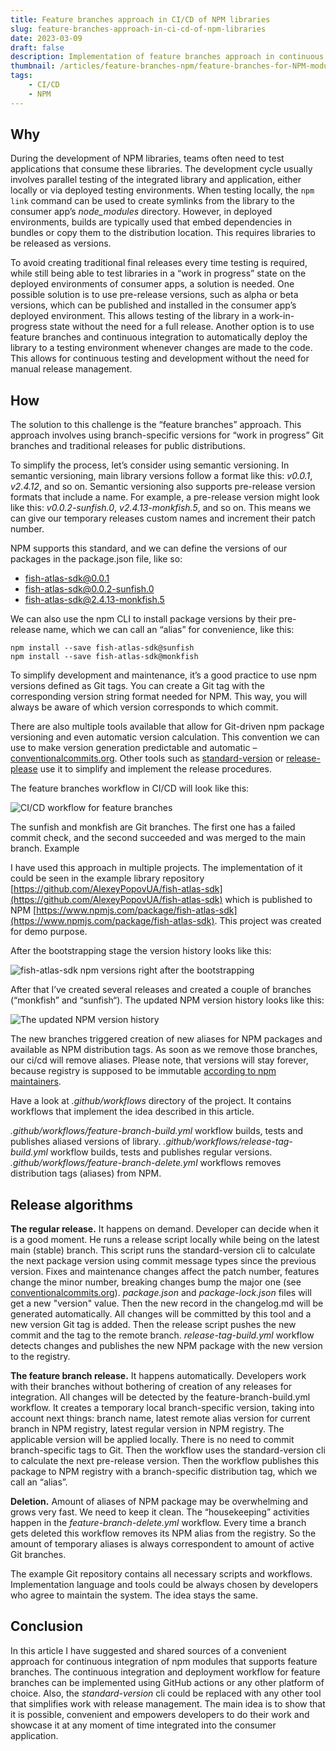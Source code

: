 ```yaml
---
title: Feature branches approach in CI/CD of NPM libraries
slug: feature-branches-approach-in-ci-cd-of-npm-libraries
date: 2023-03-09
draft: false
description: Implementation of feature branches approach in continuous integration and delivery of NPM packages
thumbnail: /articles/feature-branches-npm/feature-branches-for-NPM-modules.png
tags:
    - CI/CD
    - NPM
---
```


## Why

During the development of NPM libraries, teams often need to test applications that consume these libraries. The development cycle usually involves parallel testing of the integrated library and application, either locally or via deployed testing environments. When testing locally, the `npm link` command can be used to create symlinks from the library to the consumer app’s *node_modules* directory. However, in deployed environments, builds are typically used that embed dependencies in bundles or copy them to the distribution location. This requires libraries to be released as versions.

To avoid creating traditional final releases every time testing is required, while still being able to test libraries in a “work in progress” state on the deployed environments of consumer apps, a solution is needed. One possible solution is to use pre-release versions, such as alpha or beta versions, which can be published and installed in the consumer app’s deployed environment. This allows testing of the library in a work-in-progress state without the need for a full release. Another option is to use feature branches and continuous integration to automatically deploy the library to a testing environment whenever changes are made to the code. This allows for continuous testing and development without the need for manual release management.

## How

The solution to this challenge is the “feature branches” approach. This approach involves using branch-specific versions for “work in progress” Git branches and traditional releases for public distributions.

To simplify the process, let’s consider using semantic versioning. In semantic versioning, main library versions follow a format like this: *v0.0.1*, *v2.4.12*, and so on. Semantic versioning also supports pre-release version formats that include a name. For example, a pre-release version might look like this: *v0.0.2-sunfish.0*, *v2.4.13-monkfish.5*, and so on. This means we can give our temporary releases custom names and increment their patch number.

NPM supports this standard, and we can define the versions of our packages in the package.json file, like so:

* fish-atlas-sdk@0.0.1
* fish-atlas-sdk@0.0.2-sunfish.0
* fish-atlas-sdk@2.4.13-monkfish.5

We can also use the npm CLI to install package versions by their pre-release name, which we can call an “alias” for convenience, like this:

```shell
npm install --save fish-atlas-sdk@sunfish
npm install --save fish-atlas-sdk@monkfish
```

To simplify development and maintenance, it’s a good practice to use npm versions defined as Git tags. You can create a Git tag with the corresponding version string format needed for NPM. This way, you will always be aware of which version corresponds to which commit.

There are also multiple tools available that allow for Git-driven npm package versioning and even automatic version calculation. This convention we can use to make version generation predictable and automatic – [conventionalcommits.org](https://www.conventionalcommits.org/en/v1.0.0/#summary). Other tools such as [standard-version](https://www.npmjs.com/package/standard-version) or [release-please](https://github.com/googleapis/release-please) use it to simplify and implement the release procedures.

The feature branches workflow in CI/CD will look like this:

![CI/CD workflow for feature branches](/articles/feature-branches-npm/feature-branches-for-NPM-modules.png "CI/CD workflow for feature branches")

The sunfish and monkfish are Git branches. The first one has a failed commit check, and the second succeeded and was merged to the main branch.
Example

I have used this approach in multiple projects. The implementation of it could be seen in the example library repository [https://github.com/AlexeyPopovUA/fish-atlas-sdk](https://github.com/AlexeyPopovUA/fish-atlas-sdk) which is published to NPM [https://www.npmjs.com/package/fish-atlas-sdk](https://www.npmjs.com/package/fish-atlas-sdk). This project was created for demo purpose.

After the bootstrapping stage the version history looks like this:

![fish-atlas-sdk npm versions right after the bootstrapping](/articles/feature-branches-npm/npm-version-history.webp "fish-atlas-sdk npm versions right after the bootstrapping")

After that I’ve created several releases and created a couple of branches (“monkfish” and “sunfish“). The updated NPM version history looks like this:

![The updated NPM version history](/articles/feature-branches-npm/npm-version-history-all.png "The updated NPM version history")

The new branches triggered creation of new aliases for NPM packages and available as NPM distribution tags. As soon as we remove those branches, our ci/cd will remove aliases. Please note, that versions will stay forever, because registry is supposed to be immutable [according to npm maintainers](https://docs.npmjs.com/policies/unpublish).

Have a look at *.github/workflows* directory of the project. It contains workflows that implement the idea described in this article.

*.github/workflows/feature-branch-build.yml* workflow builds, tests and publishes aliased versions of library. *.github/workflows/release-tag-build.yml* workflow builds, tests and publishes regular versions.
*.github/workflows/feature-branch-delete.yml* workflows removes distribution tags (aliases) from NPM.

## Release algorithms

**The regular release.** It happens on demand. Developer can decide when it is a good moment. He runs a release script locally while being on the latest main (stable) branch. This script runs the standard-version cli to calculate the next package version using commit message types since the previous version. Fixes and maintenance changes affect the patch number, features change the minor number, breaking changes bump the major one (see [conventionalcommits.org](https://www.conventionalcommits.org)). *package.json* and *package-lock.json* files will get a new "version" value. Then the new record in the changelog.md will be generated automatically. All changes will be committed by this tool and a new version Git tag is added. Then the release script pushes the new commit and the tag to the remote branch. *release-tag-build.yml* workflow detects changes and publishes the new NPM package with the new version to the registry.

**The feature branch release.** It happens automatically. Developers work with their branches without bothering of creation of any releases for integration. All changes will be detected by the feature-branch-build.yml workflow. It creates a temporary local branch-specific version, taking into account next things: branch name, latest remote alias version for current branch in NPM registry, latest regular version in NPM registry. The applicable version will be applied locally. There is no need to commit branch-specific tags to Git. Then the workflow uses the standard-version cli to calculate the next pre-release version. Then the workflow publishes this package to NPM registry with a branch-specific distribution tag, which we call an “alias”.

**Deletion.** Amount of aliases of NPM package may be overwhelming and grows very fast. We need to keep it clean. The “housekeeping” activities happen in the *feature-branch-delete.yml* workflow. Every time a branch gets deleted this workflow removes its NPM alias from the registry. So the amount of temporary aliases is always correspondent to amount of active Git branches.

The example Git repository contains all necessary scripts and workflows. Implementation language and tools could be always chosen by developers who agree to maintain the system. The idea stays the same.

## Conclusion

In this article I have suggested and shared sources of a convenient approach for continuous integration of npm modules that supports feature branches. The continuous integration and deployment workflow for feature branches can be implemented using GitHub actions or any other platform of choice. Also, the *standard-version* cli could be replaced with any other tool that simplifies work with release management. The main idea is to show that it is possible, convenient and empowers developers to do their work and showcase it at any moment of time integrated into the consumer application.
